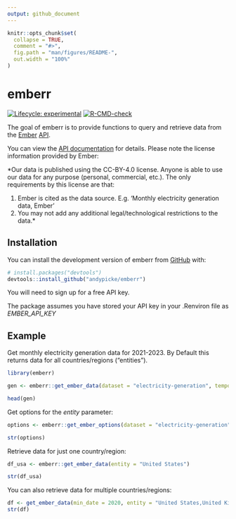 ```yaml
---
output: github_document
---
```


<!-- README.md is generated from README.Rmd. Please edit that file -->

```r
knitr::opts_chunk$set(
  collapse = TRUE,
  comment = "#>",
  fig.path = "man/figures/README-",
  out.width = "100%"
)
```

# emberr

<!-- badges: start -->

[![Lifecycle: experimental](https://img.shields.io/badge/lifecycle-experimental-orange.svg)](https://lifecycle.r-lib.org/articles/stages.html#experimental) [![R-CMD-check](https://github.com/andypicke/emberr/actions/workflows/R-CMD-check.yaml/badge.svg)](https://github.com/andypicke/emberr/actions/workflows/R-CMD-check.yaml)

<!-- badges: end -->

The goal of emberr is to provide functions to query and retrieve data from the [Ember](https://ember-climate.org/) [API](https://ember-climate.org/data/api/).

You can view the [API documentation](https://api.ember-climate.org/docs) for details. Please note the license information provided by Ember:

*Our data is published using the CC-BY-4.0 license. Anyone is able to use our data for any purpose (personal, commercial, etc.). The only requirements by this license are that:

1) Ember is cited as the data source. E.g. 'Monthly electricity generation data, Ember'
2) You may not add any additional legal/technological restrictions to the data.*

## Installation

You can install the development version of emberr from [GitHub](https://github.com/) with:

``` r
# install.packages("devtools")
devtools::install_github("andypicke/emberr")
```

You will need to sign up for a free API key.

The package assumes you have stored your API key in your .Renviron file as *EMBER_API_KEY*

## Example

Get monthly electricity generation data for 2021-2023. By Default this returns data for all countries/regions ("entities").
```r
library(emberr)

gen <- emberr::get_ember_data(dataset = "electricity-generation", temporal_resolution = "monthly", min_date = 2021, max_date = 2023)

head(gen)

```

Get options for the *entity* parameter:

```r

options <- emberr::get_ember_options(dataset = "electricity-generation", filter_name = "entity")

str(options)

```

Retrieve data for just one country/region:

```r

df_usa <- emberr::get_ember_data(entity = "United States")

str(df_usa)

```

You can also retrieve data for multiple countries/regions:

```r

df <- get_ember_data(min_date = 2020, entity = "United States,United Kingdom")
str(df)

```


